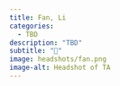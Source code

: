 ```yaml
---
title: Fan, Li
categories: 
  - TBD
description: "TBD"
subtitle: "🔗"
image: headshots/fan.png
image-alt: Headshot of TA
---
```


